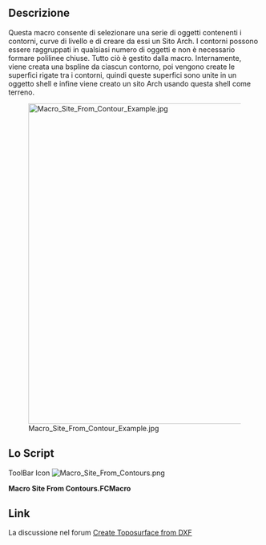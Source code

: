 <languages/>

<div class="mw-translate-fuzzy">
{{Macro/it
|Name=Macro Site From Contours
|Translate=Macro Sito da contorni
|Icon=Macro_Site_From_Contours.png
|Description=Crea un sito Arch da una serie di contorni.
|Author=yorik
|Version=1.0
|Date=2018-08-30
|FCVersion=All
|Download=[https://www.freecadweb.org/wiki/File:Macro_Site_From_Contours.png ToolBar Icon]
}}
</div>

<span id="Description"></span>
==Descrizione==

<div class="mw-translate-fuzzy">
Questa macro consente di selezionare una serie di oggetti contenenti i contorni, curve di livello e di creare da essi un Sito Arch. I contorni possono essere raggruppati in qualsiasi numero di oggetti e non è necessario formare polilinee chiuse. Tutto ciò è gestito dalla macro. Internamente, viene creata una bspline da ciascun contorno, poi vengono create le superfici rigate tra i contorni, quindi queste superfici sono unite in un oggetto shell e infine viene creato un sito Arch usando questa shell come terreno.
</div>

[[Image:Macro Site From Contour Example.jpg|640px]]

<span id="Script"></span>
==Lo Script==

<div lang="en" dir="ltr" class="mw-content-ltr">
ToolBar Icon [[File:Macro_Site_From_Contours.png]]
</div>

'''Macro Site From Contours.FCMacro'''

{{MacroCode|code=
# This macro builds an Arch Site object out of different level curves.
# It doesn't matter how many object contain the curves or if they
# are connected into wires or not.

import FreeCAD,FreeCADGui,Part,Draft,DraftGeomUtils,Arch

# first build a list of edges from selected objects

edges = []
for obj in FreeCADGui.Selection.getSelection():
    edges.extend(obj.Shape.Edges)

# sort our edges into connected wires

wires = DraftGeomUtils.findWires(edges)

# build a bspline for each wire

bsplines = []
for wire in wires:
    points = []
    for vert in wire.Vertexes:
        points.append(vert.Point)
    bspline = Draft.makeBSpline(points)
    bsplines.append(bspline)

# hide the bsplines

for bspline in bsplines:
    bspline.ViewObject.hide()

# sort the bsplines by elevation (we use the z of their first point to sort)

bsplines.sort(key=lambda b: b.Points[0].z)

# build one ruled surface from each pair of bsplines

ruledsurfaces = []
for i in range(len(bsplines)-1):
    ruled = FreeCAD.ActiveDocument.addObject('Part::RuledSurface', 'TerrainSection')
    ruled.Curve1 = (bsplines[i],[''])
    ruled.Curve2 = (bsplines[i+1],[''])
    ruledsurfaces.append(ruled)

# hide the ruled surfaces

for ruled in ruledsurfaces:
    ruled.ViewObject.hide()

# at this stade we need to recompute to build all the shapes before getting the faces

FreeCAD.ActiveDocument.recompute()

# make a shell object out of all the ruled surfaces

faces = []
for ruled in ruledsurfaces:
    faces.extend(ruled.Shape.Faces)
shell = Part.Shell(faces)
terrain = FreeCAD.ActiveDocument.addObject('Part::Feature', 'Terrain')
terrain.Shape = shell

# make a site object using our shell as terrain

site = Arch.makeSite()
site.Terrain = terrain

# recompute one last time

FreeCAD.ActiveDocument.recompute()
}}

==Link==

<div class="mw-translate-fuzzy">
La discussione nel forum [https://forum.freecadweb.org/viewtopic.php?f=3&t=30569 Create Toposurface from DXF]
</div>